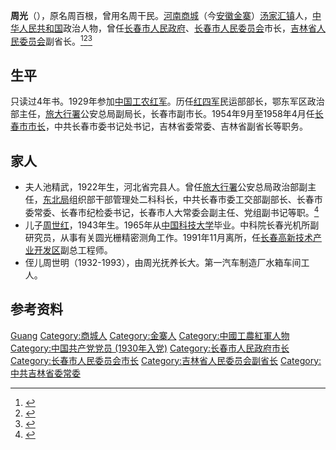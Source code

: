 {{for|晋朝人物周光|周光 (晋朝)}}
'''周光'''（{{bd|1912年|2月21日|1977年|4月24日}}），原名周百根，曾用名周干民。[[河南|河南]][[商城县|商城]]（今[[安徽|安徽]][[金寨|金寨]]）[[汤家汇镇|汤家汇镇]]人，[[中华人民共和国|中华人民共和国]]政治人物，曾任[[长春市人民政府|长春市人民政府]]、[[长春市人民委员会|长春市人民委员会]]市长，[[吉林省人民委员会|吉林省人民委员会]]副省长。<ref>{{Cite book|title=吉林省百科全书 • 下册|author=王云坤主编; 尤国, 尹峰文, 邢世杰等副主编|publisher=吉林人民出版社|year=1998|isbn=|location=长春|pages=}}</ref><ref>{{Cite book|title=中华人民共和国职官志|author=何虎生, 李耀东, 向常福主编|publisher=中国社会出版社|year=2003|isbn=9787800883934|location=北京|pages=}}</ref><ref>{{cite book|title=中囯人名大辞典·当代人物卷|author=廖盖隆等编|year=1990|publisher=上海辞书出版社|location=上海|page=}}</ref>
==生平==
只读过4年书。1929年参加[[中国工农红军|中国工农红军]]。历任[[红四军|红四军]]民运部部长，鄂东军区政治部主任，[[旅大行署区|旅大行署]]公安总局副局长，长春市副市长。1954年9月至1958年4月任[[长春市市长列表|长春市市长]]，中共长春市委书记处书记，吉林省委常委、吉林省副省长等职务。 
== 家人==
*夫人池精武，1922年生，河北省完县人。曾任[[旅大行署区|旅大行署]]公安总局政治部副主任，[[东北局|东北局]]组织部干部管理处二科科长，中共长春市委工交部副部长、长春市委常委、长春市纪检委书记，长春市人大常委会副主任、党组副书记等职。<ref>{{Cite web|title=老红军周光：红色家风育后人|url=http://dangshi.people.com.cn/n1/2017/0912/c85037-29529623.html|accessdate=2020-08-08|work=人民网|archive-date=2020-02-10|archive-url=https://web.archive.org/web/20200210062150/http://dangshi.people.com.cn/n1/2017/0912/c85037-29529623.html|dead-url=no}}</ref>
*儿子[[周世红|周世红]]，1943年生。1965年从[[中国科技大学|中国科技大学]]毕业。中科院长春光机所副研究员，从事有关圆光栅精密测角工作。1991年11月离所，任[[长春高新技术产业开发区|长春高新技术产业开发区]]副总工程师。
*侄儿周世明（1932-1993），由周光抚养长大。第一汽车制造厂水箱车间工人。
== 参考资料 ==
{{reflist}}

{{中国人物小作品}}
{{长春市市长}}

{{Authority control}}
{{DEFAULTSORT:Zhou周}}
[[Category:周姓|Guang]]
[[Category:商城人|Category:商城人]]
[[Category:金寨人|Category:金寨人]]
[[Category:中國工農紅軍人物|Category:中國工農紅軍人物]]
[[Category:中国共产党党员_(1930年入党)|Category:中国共产党党员 (1930年入党)]]
[[Category:长春市人民政府市长|Category:长春市人民政府市长]]
[[Category:长春市人民委员会市长|Category:长春市人民委员会市长]]
[[Category:吉林省人民委员会副省长|Category:吉林省人民委员会副省长]]
[[Category:中共吉林省委常委|Category:中共吉林省委常委]]